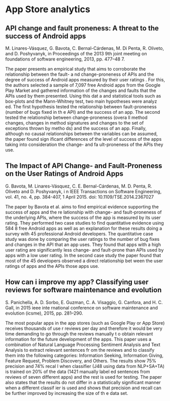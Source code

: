 # App Store analytics

## API change and fault proneness: A threat to the success of Android apps
M. Linares-Vásquez, G. Bavota, C. Bernal-Cárdenas, M. Di Penta, R. Oliveto, and D. Poshyvanyk, in 
Proceedings of the 2013 9th joint meeting on foundations of software engineering, 2013, pp. 477–48
7.

The paper presents an empirical study that aims to corroborate the relationship between the fault- a
nd change-proneness of APIs and the degree of success of Android apps measured by their user ratings
. For this, the authors selected a sample of 7,097 free Android apps from the Google Play Market and
 gathered information of the changes and faults that the APIs used by them presented. Using this dat
a and statistical tools such as box-plots and the Mann-Whitney test, two main hypotheses were analyz
ed. The first hypothesis tested the relationship between fault-proneness (number of bugs fixed in th
e API) and the success of an app. The second tested the relationship between change-proneness (overa
ll method changes, changes in method signatures and changes to the set of exceptions thrown by metho
ds) and the success of an app. 
Finally, although no causal relationships between the variables can be assumed, the paper found sign
ificant differences of the level of success of the apps taking into consideration the change- and fa
ult-proneness of the APIs they use. 

## The Impact of API Change- and Fault-Proneness on the User Ratings of Android Apps
G. Bavota, M. Linares-Vásquez, C. E. Bernal-Cárdenas, M. D. Penta, R. Oliveto and D. Poshyvanyk, i
n IEEE Transactions on Software Engineering, vol. 41, no. 4, pp. 384-407, 1 April 2015.
doi: 10.1109/TSE.2014.2367027


The paper by Bavota et al. aims to find empirical evidence supporting the success of apps and the re
lationship with change- and fault-proneness of the underlying APIs, where the success of the app is 
measured by its user rating. They performed two case studies to find quantitative evidence using 584
8 free Android apps as well as an explanation for these results doing a survey with 45 professional 
Android developers. The quantitative case study was done by comparing the user ratings to the number
 of bug fixes and changes in the API that an app uses. They found that apps with a high user rating 
are significantly less change- and fault-prone than APIs used by apps with a low user rating. In the
 second case study the paper found that most of the 45 developers observed a direct relationship bet
ween the user ratings of apps and the APIs those apps use.

## How can i improve my app? Classifying user reviews for software maintenance and evolution
S. Panichella, A. D. Sorbo, E. Guzman, C. A. Visaggio, G. Canfora, and H. C. Gall, in 2015 ieee inte
rnational conference on software maintenance and evolution (icsme), 2015, pp. 281–290.

The most popular apps in the app stores (such as Google Play or App Store) receives thousands of use
r reviews per day and therefore it would be very time demanding to go through the reviews manually t
o obtain relevant information for the future development of the apps. This paper uses a combination 
of Natural Language Processing Sentiment Analysis and Text Analysis to extract relevant sentences fr
om the reviews and to classify them into the following categories: Information Seeking, Information 
Giving, Feature Request, Problem Discovery, and Others. The results show 75% precision and 74% recal
l when classifier (J48 using data from NLP+SA+TA) is trained on 20% of the data (1421 manually label
ed sentences from reviews of seven different apps) and the rest is used for testing. The paper also 
states that the results do not differ in a statistically significant manner when a different classif
ier is used and shows that precision and recall can be further improved by increasing the size of th
e data set.

